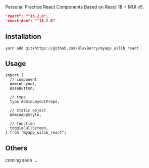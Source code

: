 
<Meta title="Quick Start" />

<Title>Quick Start</Title>

<Subtitle>
  Personal Practice React Components Based on React 18 + MUI v5.
</Subtitle>

```json
"react": "^18.2.0",
"react-dom": "^18.2.0"
```

## Installation

```tsx
yarn add git+https://github.com/BlaxBerry/myapp_uilib_react
```

## Usage

```tsx
import {
  // component
  AdminLayout,
  BaseButton,

  // type
  type AdminLayoutProps,

  // static object
  AdminAppStyle,

  // function
  toggleFullScreen,
} from "myapp_uilib_react";
```

## Others

coming soon ...
